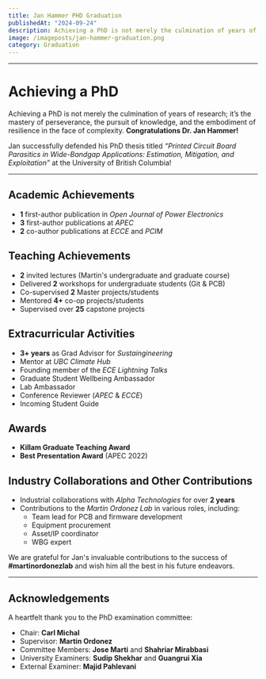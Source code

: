 ```yaml
---
title: Jan Hammer PHD Graduation
publishedAt: "2024-09-24"
description: Achieving a PhD is not merely the culmination of years of research; it’s the mastery of perseverance, the pursuit of knowledge, and the embodiment of resilience in the face of complexity. **Congratulations Dr. Jan Hammer!
image: /imageposts/jan-hammer-graduation.png
category: Graduation
---
```

---

# Achieving a PhD  

Achieving a PhD is not merely the culmination of years of research; it’s the mastery of perseverance, the pursuit of knowledge, and the embodiment of resilience in the face of complexity. **Congratulations Dr. Jan Hammer!**

Jan successfully defended his PhD thesis titled _“Printed Circuit Board Parasitics in Wide-Bandgap Applications: Estimation, Mitigation, and Exploitation”_ at the University of British Columbia!

---

## Academic Achievements  
- **1** first-author publication in *Open Journal of Power Electronics*  
- **3** first-author publications at *APEC*  
- **2** co-author publications at *ECCE* and *PCIM*  

## Teaching Achievements  
- **2** invited lectures (Martin's undergraduate and graduate course)  
- Delivered **2** workshops for undergraduate students (Git & PCB)  
- Co-supervised **2** Master projects/students  
- Mentored **4+** co-op projects/students  
- Supervised over **25** capstone projects  

## Extracurricular Activities  
- **3+ years** as Grad Advisor for *Sustaingineering*  
- Mentor at *UBC Climate Hub*  
- Founding member of the *ECE Lightning Talks*  
- Graduate Student Wellbeing Ambassador  
- Lab Ambassador  
- Conference Reviewer (*APEC* & *ECCE*)  
- Incoming Student Guide  

## Awards  
- **Killam Graduate Teaching Award**  
- **Best Presentation Award** (APEC 2022)  

## Industry Collaborations and Other Contributions  
- Industrial collaborations with *Alpha Technologies* for over **2 years**  
- Contributions to the *Martin Ordonez Lab* in various roles, including:  
  - Team lead for PCB and firmware development  
  - Equipment procurement  
  - Asset/IP coordinator  
  - WBG expert  

We are grateful for Jan's invaluable contributions to the success of **#martinordonezlab** and wish him all the best in his future endeavors.

---

## Acknowledgements  
A heartfelt thank you to the PhD examination committee:  
- Chair: **Carl Michal**  
- Supervisor: **Martin Ordonez**  
- Committee Members: **Jose Marti** and **Shahriar Mirabbasi**  
- University Examiners: **Sudip Shekhar** and **Guangrui Xia**  
- External Examiner: **Majid Pahlevani**  
